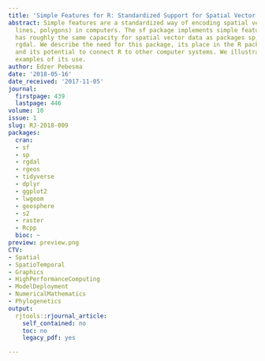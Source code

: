 ```yaml
---
title: 'Simple Features for R: Standardized Support for Spatial Vector Data'
abstract: Simple features are a standardized way of encoding spatial vector data (points,
  lines, polygons) in computers. The sf package implements simple features in R, and
  has roughly the same capacity for spatial vector data as packages sp, rgeos, and
  rgdal. We describe the need for this package, its place in the R package ecosystem,
  and its potential to connect R to other computer systems. We illustrate this with
  examples of its use.
author: Edzer Pebesma
date: '2018-05-16'
date_received: '2017-11-05'
journal:
  firstpage: 439
  lastpage: 446
volume: 10
issue: 1
slug: RJ-2018-009
packages:
  cran:
  - sf
  - sp
  - rgdal
  - rgeos
  - tidyverse
  - dplyr
  - ggplot2
  - lwgeom
  - geosphere
  - s2
  - raster
  - Rcpp
  bioc: ~
preview: preview.png
CTV:
- Spatial
- SpatioTemporal
- Graphics
- HighPerformanceComputing
- ModelDeployment
- NumericalMathematics
- Phylogenetics
output:
  rjtools::rjournal_article:
    self_contained: no
    toc: no
    legacy_pdf: yes

---
```

